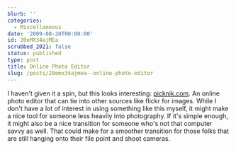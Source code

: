 ```yaml
---
blurb: ''
categories:
  - Miscellaneous
date: '2009-08-20T00:00:00'
id: 20eMX34ajMEa
scrubbed_2021: false
status: published
type: post
title: Online Photo Editor
slug: /posts/20emx34ajmea--online-photo-editor
---
```


I haven't given it a spin, but this looks interesting:
[picknik.com](http://www.picnik.com/). An online photo editor that
can tie into other sources like flickr for images. While I don't
have a lot of interest in using something like this myself, it
might make a nice tool for someone less heavily into photography.
If it's simple enough, it might also be a nice transition for
someone who's not that computer savvy as well. That could make for
a smoother transition for those folks that are still hanging onto
their file point and shoot cameras.
